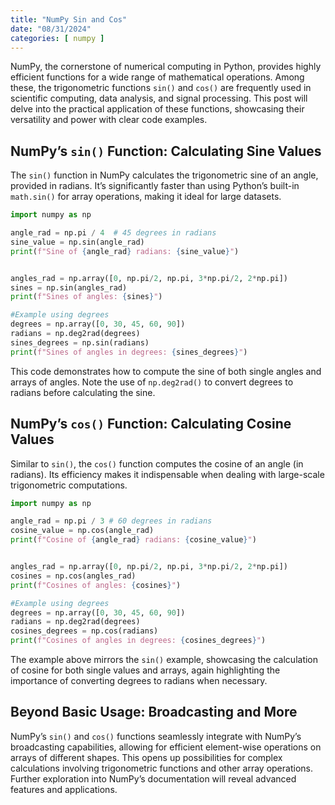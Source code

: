 ```yaml
---
title: "NumPy Sin and Cos"
date: "08/31/2024"
categories: [ numpy ]
---
```



NumPy, the cornerstone of numerical computing in Python, provides highly efficient functions for a wide range of mathematical operations.  Among these, the trigonometric functions `sin()` and `cos()` are frequently used in scientific computing, data analysis, and signal processing.  This post will delve into the practical application of these functions, showcasing their versatility and power with clear code examples.


## NumPy's `sin()` Function: Calculating Sine Values

The `sin()` function in NumPy calculates the trigonometric sine of an angle, provided in radians.  It's significantly faster than using Python's built-in `math.sin()` for array operations, making it ideal for large datasets.

```python
import numpy as np

angle_rad = np.pi / 4  # 45 degrees in radians
sine_value = np.sin(angle_rad)
print(f"Sine of {angle_rad} radians: {sine_value}")


angles_rad = np.array([0, np.pi/2, np.pi, 3*np.pi/2, 2*np.pi])
sines = np.sin(angles_rad)
print(f"Sines of angles: {sines}")

#Example using degrees
degrees = np.array([0, 30, 45, 60, 90])
radians = np.deg2rad(degrees)
sines_degrees = np.sin(radians)
print(f"Sines of angles in degrees: {sines_degrees}")
```

This code demonstrates how to compute the sine of both single angles and arrays of angles. Note the use of `np.deg2rad()` to convert degrees to radians before calculating the sine.



## NumPy's `cos()` Function: Calculating Cosine Values

Similar to `sin()`, the `cos()` function computes the cosine of an angle (in radians). Its efficiency makes it indispensable when dealing with large-scale trigonometric computations.

```python
import numpy as np

angle_rad = np.pi / 3 # 60 degrees in radians
cosine_value = np.cos(angle_rad)
print(f"Cosine of {angle_rad} radians: {cosine_value}")


angles_rad = np.array([0, np.pi/2, np.pi, 3*np.pi/2, 2*np.pi])
cosines = np.cos(angles_rad)
print(f"Cosines of angles: {cosines}")

#Example using degrees
degrees = np.array([0, 30, 45, 60, 90])
radians = np.deg2rad(degrees)
cosines_degrees = np.cos(radians)
print(f"Cosines of angles in degrees: {cosines_degrees}")
```

The example above mirrors the `sin()` example, showcasing the calculation of cosine for both single values and arrays, again highlighting the importance of converting degrees to radians when necessary.


## Beyond Basic Usage:  Broadcasting and More

NumPy's `sin()` and `cos()` functions seamlessly integrate with NumPy's broadcasting capabilities, allowing for efficient element-wise operations on arrays of different shapes.  This opens up possibilities for complex calculations involving trigonometric functions and other array operations.  Further exploration into NumPy's documentation will reveal advanced features and applications.

